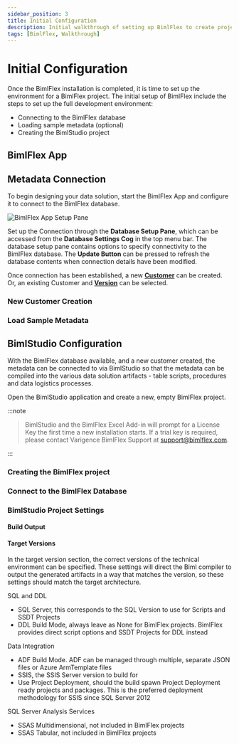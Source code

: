---
sidebar_position: 3
title: Initial Configuration
description: Initial walkthrough of setting up BimlFlex to create project, connect database, and load sample metadata
tags: [BimlFlex, Walkthrough]
---


# Initial Configuration

Once the BimlFlex installation is completed, it is time to set up the environment for a BimlFlex project. The initial setup of BimlFlex include the steps to set up the full development environment:

* Connecting to the BimlFlex database
* Loading sample metadata (optional)
* Creating the BimlStudio project

## BimlFlex App

<InclHeaderDashboard />
<InclHeaderBimlflexApp />

## Metadata Connection

To begin designing your data solution, start the BimlFlex App and configure it to connect to the BimlFlex database.

![BimlFlex App Setup Pane](images/bfx-new-connection.png "BimlFlex App Setup Pane")

Set up the Connection through the **Database Setup Pane**, which can be accessed from the **Database Settings Cog** in the top menu bar. The database setup pane contains options to specify connectivity to the BimlFlex database. The **Update Button** can be pressed to refresh the database contents when connection details have been modified.

Once connection has been established, a new [**Customer**](bimlflex-concepts-customer) can be created. Or, an existing Customer and [**Version**](bimlflex-concepts-version) can be selected.

### New Customer Creation

<InclHeaderNewCustomer />

### Load Sample Metadata

<InclHeaderSamples />

## BimlStudio Configuration

With the BimlFlex database available, and a new customer created, the metadata can be connected to via BimlStudio so that the metadata can be compiled into the various data solution artifacts - table scripts, procedures and data logistics processes.

Open the BimlStudio application and create a new, empty BimlFlex project.
:::note


> BimlStudio and the BimlFlex Excel Add-in will prompt for a License Key the first time a new installation starts.
> If a trial key is required, please contact Varigence BimlFlex Support at [support@bimlflex.com](mailto:support@bimlflex.com).

:::


### Creating the BimlFlex project

<InclHeaderBimlstudioProject />

### Connect to the BimlFlex Database

<InclHeaderBimlstudioConnect />

### BimlStudio Project Settings

<InclHeaderBimlstudioProjectSettings />

#### Build Output

<InclHeaderBimlstudioProjectBuildOutputSettings />

#### Target Versions

In the target version section, the correct versions of the technical environment can be specified. These settings will direct the Biml compiler to output the generated artifacts in a way that matches the version, so these settings should match the target architecture.

SQL and DDL

* SQL Server, this corresponds to the SQL Version to use for Scripts and SSDT Projects
* DDL Build Mode, always leave as None for BimlFlex projects. BimlFlex provides direct script options and SSDT Projects for DDL instead

Data Integration

* ADF Build Mode. ADF can be managed through multiple, separate JSON files or Azure ArmTemplate files
* SSIS, the SSIS Server version to build for
* Use Project Deployment, should the build spawn Project Deployment ready projects and packages. This is the preferred deployment methodology for SSIS since SQL Server 2012

SQL Server Analysis Services

* SSAS Multidimensional, not included in BimlFlex projects
* SSAS Tabular, not included in BimlFlex projects
